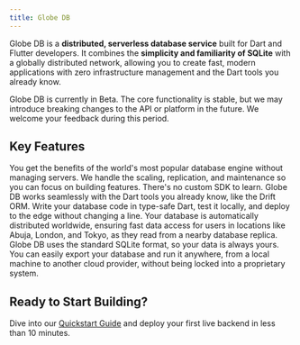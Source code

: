```yaml
---
title: Globe DB
---
```


Globe DB is a **distributed, serverless database service** built for Dart and Flutter developers. It combines the **simplicity and familiarity of SQLite** with a globally distributed network, allowing you to create fast, modern applications with zero infrastructure management and the Dart tools you already know.

<Warning>
  Globe DB is currently in Beta. The core functionality is stable, but we may
  introduce breaking changes to the API or platform in the future. We welcome
  your feedback during this period.
</Warning>

## Key Features

<CardGroup>
  <Card title="Serverless SQLite" icon="server">
    You get the benefits of the world's most popular database engine without
    managing servers. We handle the scaling, replication, and maintenance so you
    can focus on building features.
  </Card>
  <Card title="Familiar Dart Tooling" icon="code">
    There's no custom SDK to learn. Globe DB works seamlessly with the Dart
    tools you already know, like the Drift ORM. Write your database code in
    type-safe Dart, test it locally, and deploy to the edge without changing a
    line.
  </Card>
  <Card title="Global Low-Latency" icon="globe">
    Your database is automatically distributed worldwide, ensuring fast data
    access for users in locations like Abuja, London, and Tokyo, as they read
    from a nearby database replica.
  </Card>
  <Card title="Data Portability" icon="unlock">
    Globe DB uses the standard SQLite format, so your data is always yours. You
    can easily export your database and run it anywhere, from a local machine to
    another cloud provider, without being locked into a proprietary system.
  </Card>
</CardGroup>

## Ready to Start Building?

Dive into our [Quickstart Guide](/products/db/quickstart) and deploy your first live backend in less than 10 minutes.
